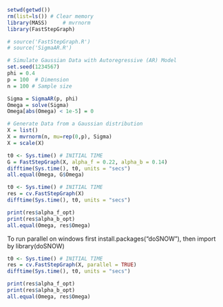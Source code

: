 ```r
setwd(getwd())
rm(list=ls()) # Clear memory
library(MASS)     # mvrnorm
library(FastStepGraph)

# source('FastStepGraph.R')
# source('SigmaAR.R')

# Simulate Gaussian Data with Autoregressive (AR) Model
set.seed(1234567)
phi = 0.4 
p = 100  # Dimension
n = 100 # Sample size

Sigma = SigmaAR(p, phi)
Omega = solve(Sigma)  
Omega[abs(Omega) < 1e-5] = 0  

# Generate Data from a Gaussian distribution 
X = list()
X = mvrnorm(n, mu=rep(0,p), Sigma)
X = scale(X)
```

```r
t0 <- Sys.time() # INITIAL TIME
G = FastStepGraph(X, alpha_f = 0.22, alpha_b = 0.14)
difftime(Sys.time(), t0, units = "secs")
all.equal(Omega, G$Omega)
```

```r
t0 <- Sys.time() # INITIAL TIME
res = cv.FastStepGraph(X)
difftime(Sys.time(), t0, units = "secs")

print(res$alpha_f_opt)
print(res$alpha_b_opt)
all.equal(Omega, res$Omega)
```
To run parallel on windows first install.packages("doSNOW"), then import by library(doSNOW)


```r
t0 <- Sys.time() # INITIAL TIME
res = cv.FastStepGraph(X, parallel = TRUE)
difftime(Sys.time(), t0, units = "secs")

print(res$alpha_f_opt)
print(res$alpha_b_opt)
all.equal(Omega, res$Omega)
```
